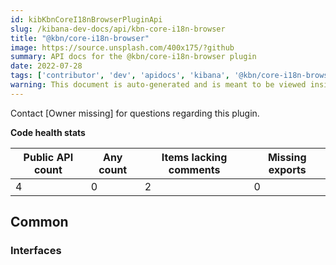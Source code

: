 ```yaml
---
id: kibKbnCoreI18nBrowserPluginApi
slug: /kibana-dev-docs/api/kbn-core-i18n-browser
title: "@kbn/core-i18n-browser"
image: https://source.unsplash.com/400x175/?github
summary: API docs for the @kbn/core-i18n-browser plugin
date: 2022-07-28
tags: ['contributor', 'dev', 'apidocs', 'kibana', '@kbn/core-i18n-browser']
warning: This document is auto-generated and is meant to be viewed inside our experimental, new docs system. Reach out in #docs-engineering for more info.
---
```




Contact [Owner missing] for questions regarding this plugin.

**Code health stats**

| Public API count  | Any count | Items lacking comments | Missing exports |
|-------------------|-----------|------------------------|-----------------|
| 4 | 0 | 2 | 0 |

## Common

### Interfaces
<DocDefinitionList data={kbnCoreI18nBrowserObj.common.interfaces}/>

